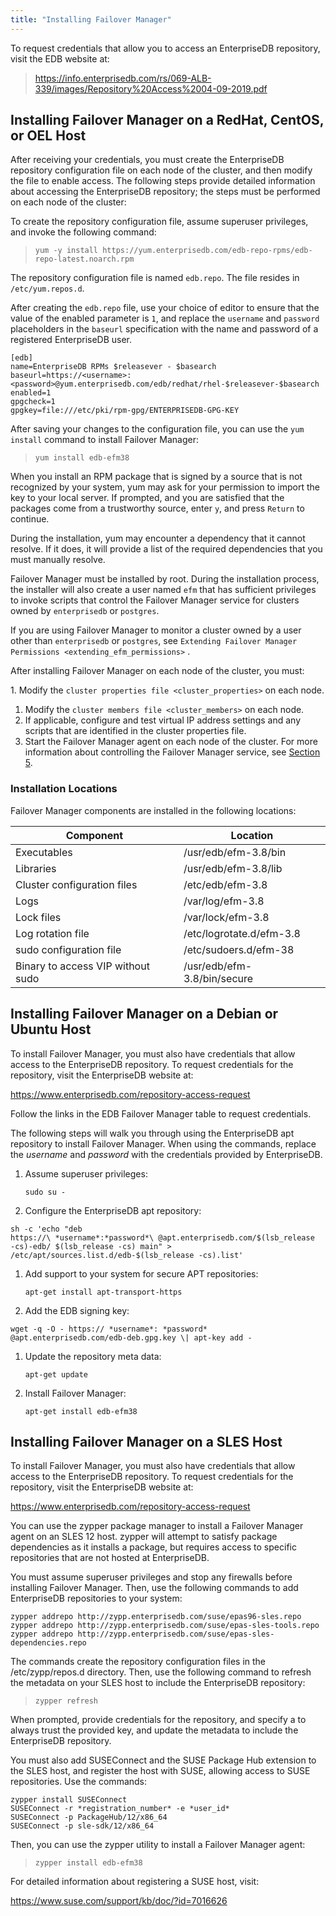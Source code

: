```yaml
---
title: "Installing Failover Manager"
---
```


<div id="installing_efm" class="registered_link"></div>


To request credentials that allow you to access an EnterpriseDB repository, visit the EDB website at:

> <https://info.enterprisedb.com/rs/069-ALB-339/images/Repository%20Access%2004-09-2019.pdf>

<div id="linux_installation" class="registered_link"></div>



## Installing Failover Manager on a RedHat, CentOS, or OEL Host

After receiving your credentials, you must create the EnterpriseDB repository configuration file on each node of the cluster, and then modify the file to enable access. The following steps provide detailed information about accessing the EnterpriseDB repository; the steps must be performed on each node of the cluster:

To create the repository configuration file, assume superuser privileges, and invoke the following command:

> `yum -y install https://yum.enterprisedb.com/edb-repo-rpms/edb-repo-latest.noarch.rpm`

The repository configuration file is named `edb.repo`. The file resides in `/etc/yum.repos.d`.

After creating the `edb.repo` file, use your choice of editor to ensure that the value of the enabled parameter is `1`, and replace the `username` and `password` placeholders in the `baseurl` specification with the name and password of a registered EnterpriseDB user.

    [edb]
    name=EnterpriseDB RPMs $releasever - $basearch
    baseurl=https://<username>:<password>@yum.enterprisedb.com/edb/redhat/rhel-$releasever-$basearch
    enabled=1
    gpgcheck=1
    gpgkey=file:///etc/pki/rpm-gpg/ENTERPRISEDB-GPG-KEY

After saving your changes to the configuration file, you can use the `yum install` command to install Failover Manager:

> `yum install edb-efm38`

When you install an RPM package that is signed by a source that is not recognized by your system, yum may ask for your permission to import the key to your local server. If prompted, and you are satisfied that the packages come from a trustworthy source, enter `y`, and press `Return` to continue.

During the installation, yum may encounter a dependency that it cannot resolve. If it does, it will provide a list of the required dependencies that you must manually resolve.

Failover Manager must be installed by root. During the installation process, the installer will also create a user named `efm` that has sufficient privileges to invoke scripts that control the Failover Manager service for clusters owned by `enterprisedb` or `postgres`.

If you are using Failover Manager to monitor a cluster owned by a user other than `enterprisedb` or `postgres`, see `Extending Failover Manager Permissions <extending_efm_permissions>` .

After installing Failover Manager on each node of the cluster, you must:

1\. Modify the `cluster properties file <cluster_properties>` on each node.

1.  Modify the `cluster members file <cluster_members>` on each node.
2.  If applicable, configure and test virtual IP address settings and any scripts that are identified in the cluster properties file.
3.  Start the Failover Manager agent on each node of the cluster. For more information about controlling the Failover Manager service, see [Section 5](#controlling-the-failover-manager-service).

### Installation Locations

Failover Manager components are installed in the following locations:

| Component                         | Location                    |
|-----------------------------------|-----------------------------|
| Executables                       | /usr/edb/efm-3.8/bin        |
| Libraries                         | /usr/edb/efm-3.8/lib        |
| Cluster configuration files       | /etc/edb/efm-3.8            |
| Logs                              | /var/log/efm-3.8            |
| Lock files                        | /var/lock/efm-3.8           |
| Log rotation file                 | /etc/logrotate.d/efm-3.8    |
| sudo configuration file           | /etc/sudoers.d/efm-38       |
| Binary to access VIP without sudo | /usr/edb/efm-3.8/bin/secure |

<div id="installing_debian_ubuntu" class="registered_link"></div>



## Installing Failover Manager on a Debian or Ubuntu Host

To install Failover Manager, you must also have credentials that allow access to the EnterpriseDB repository. To request credentials for the repository, visit the EnterpriseDB website at:

<https://www.enterprisedb.com/repository-access-request>

Follow the links in the EDB Failover Manager table to request credentials.

The following steps will walk you through using the EnterpriseDB apt repository to install Failover Manager. When using the commands, replace the *username* and *password* with the credentials provided by EnterpriseDB.

1.  Assume superuser privileges:

    `sudo su -`

2.  Configure the EnterpriseDB apt repository:

<!-- -->

    sh -c 'echo "deb
    https://\ *username*:*password*\ @apt.enterprisedb.com/$(lsb_release
    -cs)-edb/ $(lsb_release -cs) main" >
    /etc/apt/sources.list.d/edb-$(lsb_release -cs).list'

1.  Add support to your system for secure APT repositories:

    `apt-get install apt-transport-https`

2.  Add the EDB signing key:

<!-- -->

    wget -q -O - https:// *username*: *password*
    @apt.enterprisedb.com/edb-deb.gpg.key \| apt-key add -

1.  Update the repository meta data:

    `apt-get update`

2.  Install Failover Manager:

    `apt-get install edb-efm38`

<div id="sles_installation" class="registered_link"></div>



## Installing Failover Manager on a SLES Host

To install Failover Manager, you must also have credentials that allow access to the EnterpriseDB repository. To request credentials for the repository, visit the EnterpriseDB website at:

<https://www.enterprisedb.com/repository-access-request>

You can use the zypper package manager to install a Failover Manager agent on an SLES 12 host. zypper will attempt to satisfy package dependencies as it installs a package, but requires access to specific repositories that are not hosted at EnterpriseDB.

You must assume superuser privileges and stop any firewalls before installing Failover Manager. Then, use the following commands to add EnterpriseDB repositories to your system:

    zypper addrepo http://zypp.enterprisedb.com/suse/epas96-sles.repo
    zypper addrepo http://zypp.enterprisedb.com/suse/epas-sles-tools.repo
    zypper addrepo http://zypp.enterprisedb.com/suse/epas-sles-dependencies.repo

The commands create the repository configuration files in the /etc/zypp/repos.d directory. Then, use the following command to refresh the metadata on your SLES host to include the EnterpriseDB repository:

> `zypper refresh`

When prompted, provide credentials for the repository, and specify a to always trust the provided key, and update the metadata to include the EnterpriseDB repository.

You must also add SUSEConnect and the SUSE Package Hub extension to the SLES host, and register the host with SUSE, allowing access to SUSE repositories. Use the commands:

    zypper install SUSEConnect
    SUSEConnect -r *registration_number* -e *user_id*
    SUSEConnect -p PackageHub/12/x86_64
    SUSEConnect -p sle-sdk/12/x86_64

Then, you can use the zypper utility to install a Failover Manager agent:

> `zypper install edb-efm38`

For detailed information about registering a SUSE host, visit:

<https://www.suse.com/support/kb/doc/?id=7016626>
